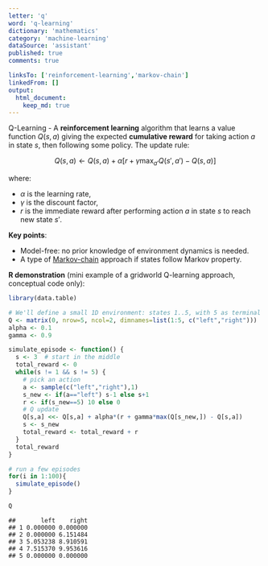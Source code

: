 ```yaml
---
letter: 'q'
word: 'q-learning'
dictionary: 'mathematics'
category: 'machine-learning'
dataSource: 'assistant'
published: true
comments: true

linksTo: ['reinforcement-learning','markov-chain']
linkedFrom: []
output:
  html_document:
    keep_md: true
---
```




<a id="q-learning">Q-Learning</a> - A **reinforcement learning** algorithm that learns a value function $Q(s,a)$ giving the expected **cumulative reward** for taking action $a$ in state $s$, then following some policy. The update rule:

$$
Q(s,a) \leftarrow Q(s,a) + \alpha \bigl[r + \gamma \max_{a'}Q(s', a') - Q(s,a)\bigr]
$$

where:
- $\alpha$ is the learning rate,
- $\gamma$ is the discount factor,
- $r$ is the immediate reward after performing action $a$ in state $s$ to reach new state $s'$.

**Key points**:
- Model-free: no prior knowledge of environment dynamics is needed.
- A type of [Markov-chain](#markov-chain) approach if states follow Markov property.

**R demonstration** (mini example of a gridworld Q-learning approach, conceptual code only):


``` r
library(data.table)

# We'll define a small 1D environment: states 1..5, with 5 as terminal
Q <- matrix(0, nrow=5, ncol=2, dimnames=list(1:5, c("left","right")))
alpha <- 0.1
gamma <- 0.9

simulate_episode <- function() {
  s <- 3  # start in the middle
  total_reward <- 0
  while(s != 1 && s != 5) {
    # pick an action
    a <- sample(c("left","right"),1)
    s_new <- if(a=="left") s-1 else s+1
    r <- if(s_new==5) 10 else 0
    # Q update
    Q[s,a] <<- Q[s,a] + alpha*(r + gamma*max(Q[s_new,]) - Q[s,a])
    s <- s_new
    total_reward <- total_reward + r
  }
  total_reward
}

# run a few episodes
for(i in 1:100){
  simulate_episode()
}

Q
```

```
##       left    right
## 1 0.000000 0.000000
## 2 0.000000 6.151484
## 3 5.053238 8.910591
## 4 7.515370 9.953616
## 5 0.000000 0.000000
```
